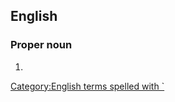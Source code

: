 {{also|Hawaii|Hawaií|Hawaiʻi|Hawai'i|Hawai`i}}

==English==

===Proper noun===
{{en-proper noun}}

# {{alternative spelling of|Hawaii|lang=en}}

[[Category:English terms spelled with `]]